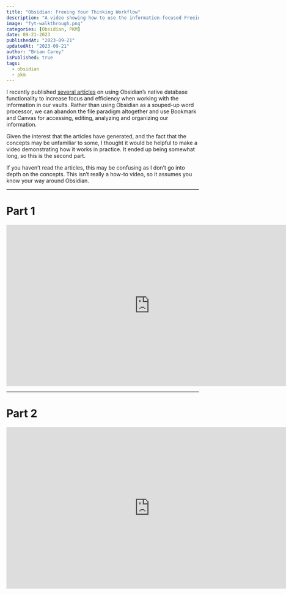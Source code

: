 ```yaml
---
title: "Obsidian: Freeing Your Thinking Workflow"
description: "A video showing how to use the information-focused Freeing Your Thinking paradigm."
image: "fyt-walkthrough.png"
categories: [Obsidian, PKM]
date: 09-21-2023
publishedAt: "2023-09-21"
updatedAt: "2023-09-21"
author: "Brian Carey"
isPublished: true
tags:
  - obsidian
  - pkm
---
```


I recently published [several articles](https://biscotty.online/blogs/obsidian/freeing-your-thinking/freeing-your-thinking-part-1) on using Obsidian’s native database functionality to increase focus and efficiency when working with the information in our vaults. Rather than using Obsidian as a souped-up word processor, we can abandon the file paradigm altogether and use Bookmark and Canvas for accessing, editing, analyzing and organizing our information.

Given the interest that the articles have generated, and the fact that the concepts may be unfamiliar to some, I thought it would be helpful to make a video demonstrating how it works in practice. It ended up being somewhat long, so this is the second part.

If you haven’t read the articles, this may be confusing as I don’t go into depth on the concepts. This isn’t really a how-to video, so it assumes you know your way around Obsidian.

---

# Part 1

<iframe src="https://fast.wistia.net/embed/iframe/yiot4vgtp3?seo=false&videoFoam=false" title="FYT Demo Part 1 Video" allow="autoplay; fullscreen" allowtransparency="true" frameBorder="0" scrolling="no" class="wistia_embed" name="wistia_embed" msallowFullscreen width="750" height="422"></iframe>
<script src="https://fast.wistia.net/assets/external/E-v1.js" async></script>

---

# Part 2

<iframe src="https://fast.wistia.net/embed/iframe/c5nzx1xanr?seo=true&videoFoam=false" title="FYT Demo Part 2 Video" allow="autoplay; fullscreen" allowtransparency="true" frameBorder="0" scrolling="no" class="wistia_embed" name="wistia_embed" msallowFullscreen width="750" height="422"></iframe>
<script src="https://fast.wistia.net/assets/external/E-v1.js" async></script>

